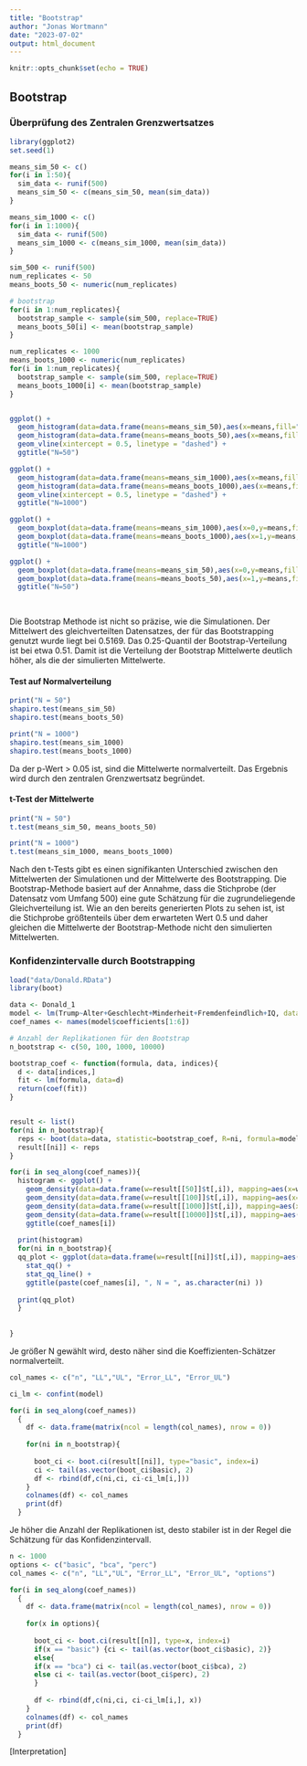 ```yaml
---
title: "Bootstrap"
author: "Jonas Wortmann"
date: "2023-07-02"
output: html_document
---
```


```r
knitr::opts_chunk$set(echo = TRUE)
```

## Bootstrap

### Überprüfung des Zentralen Grenzwertsatzes

```r
library(ggplot2)
set.seed(1)

means_sim_50 <- c()
for(i in 1:50){
  sim_data <- runif(500)
  means_sim_50 <- c(means_sim_50, mean(sim_data))
}

means_sim_1000 <- c()
for(i in 1:1000){
  sim_data <- runif(500)
  means_sim_1000 <- c(means_sim_1000, mean(sim_data))
}

sim_500 <- runif(500)
num_replicates <- 50
means_boots_50 <- numeric(num_replicates)

# bootstrap
for(i in 1:num_replicates){
  bootstrap_sample <- sample(sim_500, replace=TRUE)
  means_boots_50[i] <- mean(bootstrap_sample)
}

num_replicates <- 1000
means_boots_1000 <- numeric(num_replicates)
for(i in 1:num_replicates){
  bootstrap_sample <- sample(sim_500, replace=TRUE)
  means_boots_1000[i] <- mean(bootstrap_sample)
}


ggplot() +
  geom_histogram(data=data.frame(means=means_sim_50),aes(x=means,fill="Means Sim"), alpha=0.5) +
  geom_histogram(data=data.frame(means=means_boots_50),aes(x=means,fill="Means Boots"), alpha=0.5) +
  geom_vline(xintercept = 0.5, linetype = "dashed") +
  ggtitle("N=50") 

ggplot() +
  geom_histogram(data=data.frame(means=means_sim_1000),aes(x=means,fill="Means Sim"), alpha=0.5) +
  geom_histogram(data=data.frame(means=means_boots_1000),aes(x=means,fill="Means Boots"), alpha=0.5) +
  geom_vline(xintercept = 0.5, linetype = "dashed") +
  ggtitle("N=1000")

ggplot() +
  geom_boxplot(data=data.frame(means=means_sim_1000),aes(x=0,y=means,fill="Means Sim"),) +
  geom_boxplot(data=data.frame(means=means_boots_1000),aes(x=1,y=means,fill="Means Boots")) +
  ggtitle("N=1000")

ggplot() +
  geom_boxplot(data=data.frame(means=means_sim_50),aes(x=0,y=means,fill="Means Sim"),) +
  geom_boxplot(data=data.frame(means=means_boots_50),aes(x=1,y=means,fill="Means Boots")) +
  ggtitle("N=50")
  
  
```
Die Bootstrap Methode ist nicht so präzise, wie die Simulationen. Der Mittelwert des gleichverteilten Datensatzes, der für das Bootstrapping genutzt wurde liegt bei 0.5169. Das 0.25-Quantil der Bootstrap-Verteilung ist bei etwa 0.51. Damit ist die Verteilung der Bootstrap Mittelwerte deutlich höher, als die der simulierten Mittelwerte.

#### Test auf Normalverteilung
```r
print("N = 50")
shapiro.test(means_sim_50)
shapiro.test(means_boots_50)

print("N = 1000")
shapiro.test(means_sim_1000)
shapiro.test(means_boots_1000)
```
Da der p-Wert > 0.05 ist, sind die Mittelwerte normalverteilt. Das Ergebnis wird durch den zentralen Grenzwertsatz begründet.

#### t-Test der Mittelwerte
```r
print("N = 50")
t.test(means_sim_50, means_boots_50)

print("N = 1000")
t.test(means_sim_1000, means_boots_1000)
```
Nach den t-Tests gibt es einen signifikanten Unterschied zwischen den Mittelwerten der Simulationen und der Mittelwerte des Bootstrapping. Die Bootstrap-Methode basiert auf der Annahme, dass die Stichprobe (der Datensatz vom Umfang 500) eine gute Schätzung für die zugrundeliegende Gleichverteilung ist. Wie an den bereits generierten Plots zu sehen ist, ist die Stichprobe größtenteils über dem erwarteten Wert 0.5 und daher gleichen die Mittelwerte der Bootstrap-Methode nicht den simulierten Mittelwerten.

### Konfidenzintervalle durch Bootstrapping
```r
load("data/Donald.RData")
library(boot)

data <- Donald_1
model <- lm(Trump~Alter+Geschlecht+Minderheit+Fremdenfeindlich+IQ, data=data)
coef_names <- names(model$coefficients[1:6])

# Anzahl der Replikationen für den Bootstrap
n_bootstrap <- c(50, 100, 1000, 10000)

bootstrap_coef <- function(formula, data, indices){
  d <- data[indices,]
  fit <- lm(formula, data=d)
  return(coef(fit))
}


result <- list()
for(ni in n_bootstrap){
  reps <- boot(data=data, statistic=bootstrap_coef, R=ni, formula=model$call$formula)
  result[[ni]] <- reps
}

for(i in seq_along(coef_names)){
  histogram <- ggplot() +
    geom_density(data=data.frame(w=result[[50]]$t[,i]), mapping=aes(x=w, y=..density..,fill="N=50"), alpha=0.3) +
    geom_density(data=data.frame(w=result[[100]]$t[,i]), mapping=aes(x=w, y=..density.., fill="N=100"), alpha=0.3) +
    geom_density(data=data.frame(w=result[[1000]]$t[,i]), mapping=aes(x=w, y=..density.., fill="N=1000"), alpha=0.3) +
    geom_density(data=data.frame(w=result[[10000]]$t[,i]), mapping=aes(x=w, y=..density.., fill="N=10000"), alpha=0.3) +
    ggtitle(coef_names[i])
  
  print(histogram)
  for(ni in n_bootstrap){
  qq_plot <- ggplot(data=data.frame(w=result[[ni]]$t[,i]), mapping=aes(sample=w))+
    stat_qq() +
    stat_qq_line() +
    ggtitle(paste(coef_names[i], ", N = ", as.character(ni) )) 
  
  print(qq_plot)
  }
  
  
}
```

Je größer N gewählt wird, desto näher sind die Koeffizienten-Schätzer normalverteilt.
```r

col_names <- c("n", "LL","UL", "Error_LL", "Error_UL")

ci_lm <- confint(model)

for(i in seq_along(coef_names))
  {
    df <- data.frame(matrix(ncol = length(col_names), nrow = 0))
    
    for(ni in n_bootstrap){
  
      boot_ci <- boot.ci(result[[ni]], type="basic", index=i)
      ci <- tail(as.vector(boot_ci$basic), 2)
      df <- rbind(df,c(ni,ci, ci-ci_lm[i,]))
    }
    colnames(df) <- col_names
    print(df)
  }

```

Je höher die Anzahl der Replikationen ist, desto stabiler ist in der Regel die Schätzung für das Konfidenzintervall. 

```r

n <- 1000
options <- c("basic", "bca", "perc")
col_names <- c("n", "LL","UL", "Error_LL", "Error_UL", "options")

for(i in seq_along(coef_names))
  {
    df <- data.frame(matrix(ncol = length(col_names), nrow = 0))
    
    for(x in options){
  
      boot_ci <- boot.ci(result[[n]], type=x, index=i)
      if(x == "basic") {ci <- tail(as.vector(boot_ci$basic), 2)}
      else{
      if(x == "bca") ci <- tail(as.vector(boot_ci$bca), 2)
      else ci <- tail(as.vector(boot_ci$perc), 2)
      }
      
      df <- rbind(df,c(ni,ci, ci-ci_lm[i,], x))
    }
    colnames(df) <- col_names
    print(df)
  }

```

[Interpretation]

